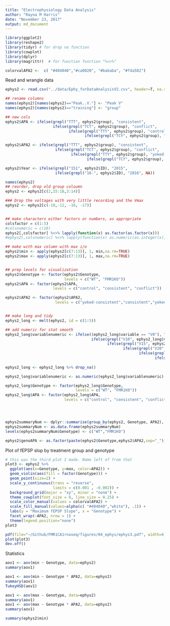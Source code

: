 ```yaml
---
title: "Electrophysiology Data Analysis"
author: "Rayna M Harris"
date: "November 23, 2017"
output: md_document
---
```


```r
library(ggplot2)
library(reshape2)
library(tidyr) # for drop na function
library(cowplot)
library(dplyr)
library(magrittr)  # for function function "%<>%"

colorvalAPA2 <-  c( "#404040","#ca0020", "#bababa", "#f4a582")
```

Read and wrangle data

```r
ephys2 <- read.csv("../data/Ephy_forDataAnalysisV2.csv", header=T, na.strings=c(""), stringsAsFactors = FALSE)

## rename columns 
names(ephys2)[names(ephys2)=="Peak..V."] <- "Peak V"
names(ephys2)[names(ephys2)=="training"] <- "group"

## new cols
ephys2$APA <- ifelse(grepl("TTT", ephys2$group), "consistent", 
                     ifelse(grepl("TCT", ephys2$group), "conflict",
                            ifelse(grepl("TTY", ephys2$group), "control",
                                   ifelse(grepl("TCY", ephys2$group), "control", NA))))

ephys2$APA2 <- ifelse(grepl("TTT", ephys2$group), "consistent", 
                      ifelse(grepl("TCT", ephys2$group), "conflict",
                             ifelse(grepl("TTY", ephys2$group), "yoked-consistent",
                                    ifelse(grepl("TCY", ephys2$group), "yoked-conflict", NA))))

ephys2$Year <- ifelse(grepl("151", ephys2$ID), "2015", 
                      ifelse(grepl("16-", ephys2$ID), "2016", NA))

names(ephys2)
## reorder, drop old group coloumn
ephys2 <- ephys2[c(2,15:18,3:14)]

### Drop the voltages with very little recording and the Vmax
ephys2 <- ephys2[c(-10,-12, -16, -17)]


## make characters either factors or numbers, as appropriate
colsfactor = c(1:5)
#colsnumeric = c(18)
ephys2[,colsfactor] %<>% lapply(function(x) as.factor(as.factor(x)))
#ephys2[,colsnumeric] %<>% lapply(function(x) as.numeric(as.integer(x)))

## make with max column with max i/o
ephys2$min <- apply(ephys2[c(7:13)], 1, min,na.rm=TRUE)
ephys2$max <- apply(ephys2[c(7:13)], 1, max,na.rm=TRUE)


## prep levels for visualization
ephys2$Genotype <- factor(ephys2$Genotype, 
                          levels = c("WT", "FMR1KO"))
ephys2$APA <- factor(ephys2$APA, 
                     levels = c("control", "consistent", "conflict"))

ephys2$APA2 <- factor(ephys2$APA2,
                      levels = c("yoked-consistent","consistent","yoked-conflict", "conflict"))


## make long and tidy
ephys2_long <- melt(ephys2, id = c(1:5))

## add numeric for stat smooth
ephys2_long$variablenumeric <- ifelse((ephys2_long$variable == "V0"), "1", 
                                      ifelse(grepl("V10", ephys2_long$variable ), "2",
                                             ifelse(grepl("V15", ephys2_long$variable ), "3",
                                                    ifelse(grepl("V20", ephys2_long$variable), "4", 
                                                           ifelse(grepl("V30", ephys2_long$variable), "5",
                                                                  ifelse(grepl("V40", ephys2_long$variable), "6",
                                                                         ifelse(grepl("V50", ephys2_long$variable), "7", NA)))))))
ephys2_long <- ephys2_long %>% drop_na()

ephys2_long$variablenumeric <- as.numeric(ephys2_long$variablenumeric)

ephys2_long$Genotype <- factor(ephys2_long$Genotype, 
                               levels = c("WT", "FMR1KO"))
ephys2_long$APA <- factor(ephys2_long$APA, 
                          levels = c("control", "consistent", "conflict"))




ephys2summaryNum <- dplyr::summarise(group_by(ephys2, Genotype, APA2), m = mean(min), se = sd(min)/sqrt(length(min)), len = length(min))
ephys2summaryNum <- as.data.frame(ephys2summaryNum)
levels(ephys2summaryNum$Genotype) <- c("WT","FMR1KO")

ephys2$genoAPA <- as.factor(paste(ephys2$Genotype,ephys2$APA2,sep="_"))
```

Plot of fEPSP slop by treatment group and genotype

```r
# this was the third plot I made. Name left of from that
plot3 <- ephys2 %>% 
  ggplot(aes(x=Genotype, y=max, color=APA2)) +
  geom_violin(aes(fill = factor(Genotype))) +
  geom_point(size=2) +
  scale_y_continuous(trans = "reverse",
                     limits = c(0.001 , -0.002)) + 
  background_grid(major = "xy", minor = "none") + 
  theme_cowplot(font_size = 8, line_size = 0.25) + 
  scale_color_manual(values = colorvalAPA2) +
  scale_fill_manual(values=alpha(c( "#404040","white"), .1)) +
  labs(y = "Maximum fEPSP Slope", x = "Genotype") +
  facet_wrap(~APA2, nrow = 1) + 
  theme(legend.position="none")
plot3

pdf(file="~/Github/FMR1CA1rnaseq/figures/04_ephys/ephys3.pdf", width=6, height=2.5)
plot(plot3)
dev.off()
```

Statistics

```r
aov1 <- aov(min ~ Genotype, data=ephys2)
summary(aov1) 

aov1 <- aov(min ~ Genotype * APA2, data=ephys2)
summary(aov1) 
TukeyHSD(aov1)

aov1 <- aov(max ~ Genotype, data=ephys2)
summary(aov1) 
aov1 <- aov(max ~ Genotype * APA2, data=ephys2)
summary(aov1)

summary(ephys2$min)
```

